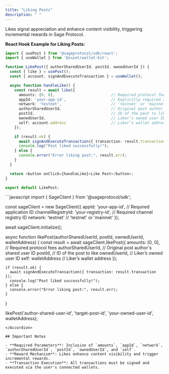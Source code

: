 ```yaml
---
title: "Liking Posts"
description: " "
---
```


Likes signal appreciation and enhance content visibility, triggering incremental rewards in Sage Protocol.

**React Hook Example for Liking Posts:**

```typescript
import { usePost } from '@sageprotocol/sdk/react';
import { useWallet } from '@suiet/wallet-kit';

function LikePost({ authorSharedUserId, postId, ownedUserId }) {
  const { like } = usePost();
  const { account, signAndExecuteTransaction } = useWallet();

  async function handleLike() {
    const result = await like({
      amounts: [0, 0],                         // Required protocol fees
      appId: 'your-app-id',                    // Explicitly required application ID
      network: 'testnet',                      // 'testnet' or 'mainnet'
      authorSharedUserId,                      // Original post author's shared user ID
      postId,                                  // ID of the post to like
      ownedUserId,                             // Liker’s owned user ID
      self: account.address                    // Liker’s wallet address
    });

    if (result.ok) {
      await signAndExecuteTransaction({ transaction: result.transaction });
      console.log("Post liked successfully!");
    } else {
      console.error("Error liking post:", result.err);
    }
  }

  return <button onClick={handleLike}>Like Post</button>;
}

export default LikePost;
```

<Accordion title="Direct JavaScript Example for Liking Posts" icon="rectangle-code" iconType="sharp-solid">
  ```javascript
  import { SageClient } from '@sageprotocol/sdk';
  
  const sageClient = new SageClient({
    appId: 'your-app-id',                     // Required application ID
    channelRegistryId: 'your-registry-id',    // Required channel registry ID
    network: 'testnet'                        // 'testnet' or 'mainnet'
  });
  
  await sageClient.initialize();
  
  async function likePost(authorSharedUserId, postId, ownedUserId, walletAddress) {
    const result = await sageClient.likePost({
      amounts: [0, 0],                        // Required protocol fees
      authorSharedUserId,                     // Original post author's shared user ID
      postId,                                 // ID of the post to like
      ownedUserId,                            // Liker’s owned user ID
      self: walletAddress                     // Liker’s wallet address
    });
  
    if (result.ok) {
      await signAndExecuteTransaction({ transaction: result.transaction });
      console.log("Post liked successfully!");
    } else {
      console.error("Error liking post:", result.err);
    }
  }
  
  likePost('author-shared-user-id', 'target-post-id', 'your-owned-user-id', walletAddress);
  ```
</Accordion>

## Important Notes

- **Required Parameters**: Inclusion of `amounts`, `appId`, `network`, `authorSharedUserId`, `postId`, `ownedUserId`, and `self`.
- **Reward Mechanism**: Likes enhance content visibility and trigger incremental rewards.
- **Transaction Execution**: All transactions must be signed and executed via the user's connected wallets.